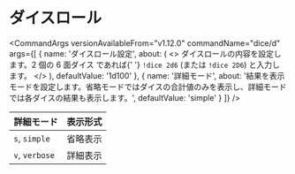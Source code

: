 
# ダイスロール

<CommandArgs
  versionAvailableFrom="v1.12.0"
  commandName="dice/d"
  args={[
    {
      name: 'ダイスロール設定',
      about: (
        <>
          ダイスロールの内容を設定します。2 個の 6 面ダイス であれば{' '}
          <code>!dice 2d6</code> (または <code>!dice 2D6</code>) と入力します。
        </>
      ),
      defaultValue: '1d100'
    },
    {
      name: '詳細モード',
      about:
        '結果を表示モードを設定します。省略モードではダイスの合計値のみを表示し、詳細モードでは各ダイスの結果も表示します。',
      defaultValue: 'simple'
    }
  ]}
/>

| 詳細モード     | 表示形式 |
| -------------- | -------- |
| `s`, `simple`  | 省略表示 |
| `v`, `verbose` | 詳細表示 |
